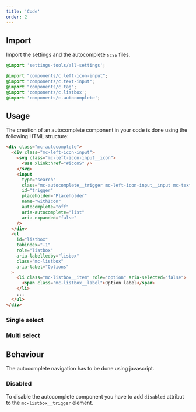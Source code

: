 ```yaml
---
title: 'Code'
order: 2
---
```


## Import

Import the settings and the autocomplete `scss` files.

```scss
@import 'settings-tools/all-settings';

@import "components/c.left-icon-input";
@import "components/c.text-input";
@import "components/c.tag";
@import 'components/c.listbox';
@import 'components/c.autocomplete';
```

## Usage

The creation of an autocomplete component in your code is done using the following HTML structure:

```HTML
<div class="mc-autocomplete">
  <div class="mc-left-icon-input">
    <svg class="mc-left-icon-input__icon">
      <use xlink:href="#iconS" />
    </svg>
    <input
      type="search"
      class="mc-autocomplete__trigger mc-left-icon-input__input mc-text-input"
      id="trigger"
      placeholder="Placeholder"
      name="withIcon"
      autocomplete="off"
      aria-autocomplete="list"
      aria-expanded="false"
    />
  </div>
  <ul
    id="listbox"
    tabindex="-1"
    role="listbox"
    aria-labelledby="lisbox"
    class="mc-listbox"
    aria-label="Options"
  >
    <li class="mc-listbox__item" role="option" aria-selected="false">
      <span class="mc-listbox__label">Option label</span>
    </li>
    ...
  </ul>
</div>
```

### Single select
<Preview path="default" />

### Multi select

<Preview path="multi" />

## Behaviour

<Highlight theme="warning">

The autocomplete navigation has to be done using javascript. 

</Highlight>

### Disabled

To disable the autocomplete component you have to add `disabled` attribut to the `mc-listbox__trigger` element.

<Preview path="disabled" />
